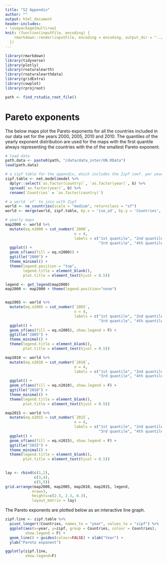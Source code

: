 ```yaml
---
title: "S2 Appendix"
author: ""
output: html_document
header-includes:
- \usepackage{multirow}
knit: (function(inputFile, encoding) {
    rmarkdown::render(inputFile, encoding = encoding, output_dir = "../paper/2_final_submission")
  })
---
```


```r
library(rmarkdown)
library(tidyverse)
library(plotly)
library(rnaturalearth)
library(rnaturalearthdata)
library(gridExtra)
library(cowplot)
library(rprojroot)

path <- find_rstudio_root_file()
```

# Pareto exponents

The below maps plot the Pareto exponents for all the countries included in our data 
set for the years 2000, 2005, 2010 and 2010. The quantiles of the yearly exponent 
distribution are used for the maps with the first quantile always representing 
the countries with the of the smallest Pareto exponent. 

```r

# load data
path.data <- paste0(path, "/data/data_inter/UN.RData")
load(path.data)

# a zipf table for the appendix, which includes the Zipf coef. per year and country
zipf.table <- net.model$model %>%
  dplyr::select(`as.factor(country)`, `as.factor(year)`, b) %>%
  spread(`as.factor(year)`, b) %>%
  rename(`Countries` = `as.factor(country)`)

# a world `sf` to join with Zipf
world <- ne_countries(scale = "medium", returnclass = "sf")
world <- merge(world, zipf.table, by.x = 'iso_a3', by.y = 'Countries', all = T)

# yearly maps
map2000 <- world %>%
  mutate(eq.n2000 = cut_number(`2000`, 
                               n = 4,
                               labels = c("1st quantile", "2nd quantile",
                                          "3rd quantile", "4th quantile"))) %>%
  ggplot() +
  geom_sf(aes(fill = eq.n2000)) + 
  ggtitle("2000") +
  theme_minimal() + 
  theme(legend.position = "top",
        legend.title = element_blank(),
        plot.title = element_text(hjust = 0.5))

legend <- get_legend(map2000)
map2000 <- map2000 + theme(legend.position="none")


map2005 <- world %>%
  mutate(eq.n2005 = cut_number(`2005`, 
                               n = 4,
                               labels = c("1st quantile", "2nd quantile",
                                          "3rd quantile", "4th quantile"))) %>%
  ggplot() +
  geom_sf(aes(fill = eq.n2005), show.legend = F) + 
  ggtitle("2005") +
  theme_minimal() + 
  theme(legend.title = element_blank(),
        plot.title = element_text(hjust = 0.5))

map2010 <- world %>%
  mutate(eq.n2010 = cut_number(`2010`, 
                               n = 4,
                               labels = c("1st quantile", "2nd quantile",
                                          "3rd quantile", "4th quantile"))) %>%
  ggplot() +
  geom_sf(aes(fill = eq.n2010), show.legend = F) + 
  ggtitle("2010") +
  theme_minimal() +
  theme(legend.title = element_blank(),
        plot.title = element_text(hjust = 0.5))

map2015 <- world %>%
  mutate(eq.n2015 = cut_number(`2015`, 
                               n = 4,
                               labels = c("1st quantile", "2nd quantile",
                                          "3rd quantile", "4th quantile"))) %>%
  ggplot() +
  geom_sf(aes(fill = eq.n2015), show.legend = F) + 
  ggtitle("2015") +
  theme_minimal() +
  theme(legend.title = element_blank(),
        plot.title = element_text(hjust = 0.5))
  

lay <- rbind(c(1,2),
             c(3,4),
             c(5,5))
grid.arrange(map2000, map2005, map2010, map2015, legend,
            nrow=3, 
            heights=c(2.3, 2.3, 0.3),
            layout_matrix = lay)
```

The Pareto exponents are plotted below as an interactive line graph.

```r

zipf.line <- zipf.table %>% 
  pivot_longer(!Countries, names_to = "year", values_to = "zipf") %>% 
  ggplot(aes(x=year, y=zipf, group = Countries, colour = Countries),
         show.legend = F) + 
  geom_line() + guides(colour=FALSE) + xlab("Year") +
  ylab("Pareto exponent")  

ggplotly(zipf.line,
         show.legend=F)
  
```